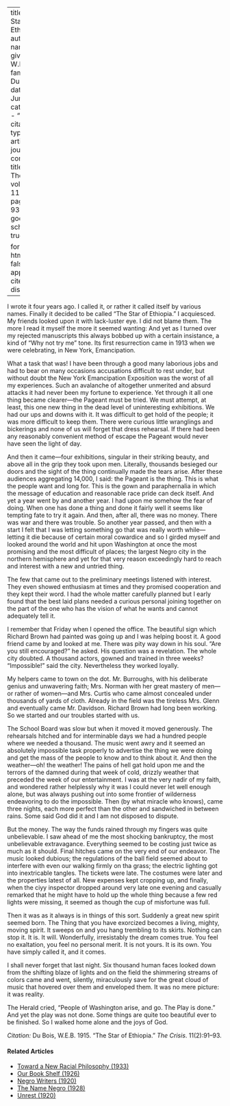 
---
title: 'The Star of Ethiopia'
author:
  - name:
      given: W.E.B.
      family: Du Bois
date: Jun. 1915
categories: 
  - ""
citation: 
  type: article-journal
  container-title: The Crisis
  volume: 11
  issue: 2
  page: 91-93
google-scholar: true

format:
  html:
    toc: false
    appendix-cite-as: display
---


I wrote it four years ago. I called it, or rather it called itself by various names. Finally it decided to be called "The Star of Ethiopia." I acquiesced. My friends looked upon it with lack-luster eye. I did not blame them. The more I read it myself the more it seemed wanting: And yet as I turned over my rejected manuscripts this always bobbed up with a certain insistance, a kind of "Why not try me" tone. Its first resurrection came in 1913 when we were celebrating, in New York, Emancipation.

What a task that was! I have been through a good many laborious jobs and had to bear on many occasions accusations difficult to rest under, but without doubt the New York Emancipation Exposition was the worst of all my experiences. Such an avalanche of altogether unmerited and absurd attacks it had never been my fortune to experience. Yet through it all one thing became clearer---the Pageant must be tried. We must attempt, at least, this one new thing in the dead level of uninteresting exhibitions. We had our ups and downs with it. It was difficult to get hold of the people; it was more difficult to keep them. There were curious little wranglings and bickerings and none of us will forget that dress rehearsal. If there had been any reasonably convenient method of escape the Pageant would never have seen the light of day.

And then it came---four exhibitions, singular in their striking beauty, and above all in the grip they took upon men. Literally, thousands besieged our doors and the sight of the thing continually made the tears arise. After these audiences aggregating 14,000, I said: the Pageant is the thing. This is what the people want and long for. This is the gown and paraphernalia in which the message of education and reasonable race pride can deck itself. And yet a year went by and another year. I had upon me somehow the fear of doing. When one has done a thing and done it fairly well it seems like tempting fate to try it again. And then, after all, there was no money. There was war and there was trouble. So another year passed, and then with a start I felt that I was letting something go that was really worth while---letting it die because of certain moral cowardice and so I girded myself and looked around the world and hit upon Washington at once the most promising and the most difficult of places; the largest Negro city in the northern hemisphere and yet for that very reason exceedingly hard to reach and interest with a new and untried thing.

The few that came out to the preliminary meetings listened with interest. They even showed enthusiasm at times and they promised cooperation and they kept their word. I had the whole matter carefully planned but I early found that the best laid plans needed a curious personal joining together on the part of the one who has the vision of what he wants and cannot adequately tell it.

I remember that Friday when I opened the office. The beautiful sign which Richard Brown had painted was going up and I was helping boost it. A good friend came by and looked at me. There was pity way down in his soul. "Are you still encouraged?" he asked. His question was a revelation. The whole city doubted. A thousand actors, gowned and trained in three weeks? "Impossible!" said the city. Nevertheless they worked loyally.

My helpers came to town on the dot. Mr. Burroughs, with his deliberate genius and unwavering faith; Mrs. Norman with her great mastery of men---or rather of women---and Mrs. Curtis who came almost concealed under thousands of yards of cloth. Already in the field was the tireless Mrs. Glenn and eventually came Mr. Davidson. Richard Brown had long been working. So we started and our troubles started with us.

The School Board was slow but when it moved it moved generously. The rehearsals hitched and for interminable days we had a hundred people where we needed a thousand. The music went awry and it seemed an absolutely impossible task properly to advertise the thing we were doing and get the mass of the people to know and to think about it. And then the weather---oh! the weather! The pains of hell gat hold upon me and the terrors of the damned during that week of cold, drizzly weather that preceded the week of our entertainment. I was at the very nadir of my faith, and wondered rather helplessly why it was I could never let well enough alone, but was always pushing out into some frontier of wilderness endeavoring to do the impossible. Then (by what miracle who knows), came three nights, each more perfect than the other and sandwiched in between rains. Some said God did it and I am not disposed to dispute.

But the money. The way the funds rained through my fingers was quite unbelievable. I saw ahead of me the most shocking bankruptcy, the most unbelievable extravagance. Everything seemed to be costing just twice as much as it should. Final hitches came on the very end of our endeavor. The music looked dubious; the regulations of the ball field seemed about to interfere with even our walking firmly on tha grass; the electric lighting got into inextricable tangles. The tickets were late. The costumes were later and the properties latest of all. New expenses kept cropping up, and finally, when the ciyy inspector dropped around very late one evening and casually remarked that he might have to hold up the whole thing because a few red lights were missing, it seemed as though the cup of misfortune was full.

Then it was as it always is in things of this sort. Suddenly a great new spirit seemed born. The Thing that you have exorcized becomes a living, mighty, moving spirit. It sweeps on and you hang trembling to its skirts. Nothing can stop it. It is. It will. Wonderfully, irresistably the dream comes true. You feel no exaltation, you feel no personal merit. It is not yours. It is its own. You have simply called it, and it comes.

I shall never forget that last night. Six thousand human faces looked down from the shifting blaze of lights and on the field the shimmering streams of colors came and went, silently, miraculously save for the great cloud of music that hovered over them and enveloped them. It was no mere picture: it was reality.

The Herald cried, "People of Washington arise, and go. The Play is done." And yet the play was not done. Some things are quite too beautiful ever to be finished. So I walked home alone and
the joys of God.

*Citation:* Du Bois, W.E.B. 1915. "The Star of Ethiopia." *The Crisis*. 11(2):91&ndash;93.

<!-- Similar articles start here -->
<div  class="clear-wrap"></div>

#### Related Articles

* [Toward a New Racial Philosophy (1933)](/Volumes/40/01/toward_a_new_racial_philosophy.html)
* [Our Book Shelf (1926)](/Volumes/31/03/book_shelf.html)
* [Negro Writers (1920)](/Volumes/19/06/negro_writers.html)
* [The Name Negro (1928)](/Volumes/35/03/name_negro.html)
* [Unrest (1920)](/Volumes/19/05/unrest.html)

<!-- Similar articles end here -->